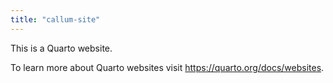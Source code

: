```yaml
---
title: "callum-site"
---
```


This is a Quarto website.

To learn more about Quarto websites visit <https://quarto.org/docs/websites>.
